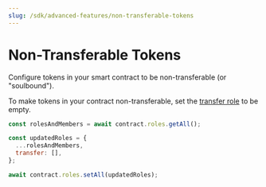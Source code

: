 ```yaml
---
slug: /sdk/advanced-features/non-transferable-tokens
---
```



# Non-Transferable Tokens

Configure tokens in your smart contract to be non-transferable (or "soulbound").

<div className="row" style={{ marginBottom: 24 }}>
  <div className="col col--12" style={{ padding: 8 }}>
    <QuickstartCard
      name="Guide: Make your NFT or Tokens Non-Transferable"
      link="https://blog.web3sdks.com/guides/make-your-nft-non-transferable"
      image="/assets/icons/education.png"
    />
  </div>
</div>

To make tokens in your contract non-transferable, set the [transfer role](/sdk/advanced-features/permission-controls) to be empty.

```javascript
const rolesAndMembers = await contract.roles.getAll();

const updatedRoles = {
  ...rolesAndMembers,
  transfer: [],
};

await contract.roles.setAll(updatedRoles);
```
